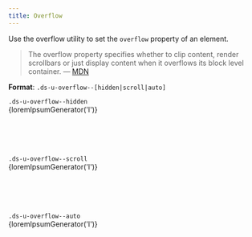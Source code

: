 ```yaml
---
title: Overflow
---
```


Use the overflow utility to set the `overflow` property of an element.

> The overflow property specifies whether to clip content, render scrollbars or just display content when it overflows its block level container. &mdash; [MDN](https://developer.mozilla.org/en-US/docs/Web/CSS/overflow)

**Format**: `.ds-u-overflow--[hidden|scroll|auto]`

<EmbeddedExample>
    <section >
        <article>
            <code class="ds-u-margin-bottom--1">.ds-u-overflow--hidden</code>
            <div class="ds-u-overflow--hidden ds-u-border--1 ds-u-padding--2" style="height: 100px">
            <div class="ds-u-measure--narrow utility-example">{loremIpsumGenerator('l')}</div>
            </div>
        </article>
        <article>
            <code class="ds-u-margin-bottom--1">.ds-u-overflow--scroll</code>
            <div class="ds-u-overflow--scroll ds-u-border--1 ds-u-padding--2" style="height: 100px">
            <div class="ds-u-measure--narrow utility-example">{loremIpsumGenerator('l')}</div>
            </div>
        </article>
        <article>
            <code class="ds-u-margin-bottom--1">.ds-u-overflow--auto</code>
            <div class="ds-u-overflow--auto ds-u-border--1 ds-u-padding--2" style="height: 100px">
            <div class="ds-u-measure--narrow utility-example">{loremIpsumGenerator('l')}</div>
            </div>
        </article>
    </section>
</EmbeddedExample>

